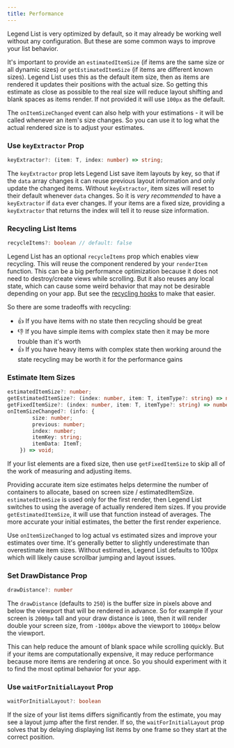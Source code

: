 ```yaml
---
title: Performance
---
```


Legend List is very optimized by default, so it may already be working well without any configuration. But these are some common ways to improve your list behavior.

It's important to provide an `estimatedItemSize` (if items are the same size or all dynamic sizes) or `getEstimatedItemSize` (if items are different known sizes). Legend List uses this as the default item size, then as items are rendered it updates their positions with the actual size. So getting this estimate as close as possible to the real size will reduce layout shifting and blank spaces as items render. If not provided it will use `100px` as the default.

The `onItemSizeChanged` event can also help with your estimations - it will be called whenever an item's size changes. So you can use it to log what the actual rendered size is to adjust your estimates.

### Use `keyExtractor` Prop

```ts
keyExtractor?: (item: T, index: number) => string;
```

The `keyExtractor` prop lets Legend List save item layouts by key, so that if the `data` array changes it can reuse previous layout information and only update the changed items. Without `keyExtractor`, item sizes will reset to their default whenever `data` changes. So it is *very recommended* to have a `keyExtractor` if `data` ever changes. If your items are a fixed size, providing a `keyExtractor` that returns the index will tell it to reuse size information.

### Recycling List Items

```ts
recycleItems?: boolean // default: false
```

Legend List has an optional `recycleItems` prop which enables view recycling. This will reuse the component rendered by your `renderItem` function. This can be a big performance optimization because it does not need to destroy/create views while scrolling. But it also reuses any local state, which can cause some weird behavior that may not be desirable depending on your app. But see the [recycling hooks](../props#userecyclingstate) to make that easier.

So there are some tradeoffs with recycling:

- 👍 If you have items with no state then recycling should be great
- 👎 If you have simple items with complex state then it may be more trouble than it's worth
- 👍 If you have heavy items with complex state then working around the state recycling may be worth it for the performance gains

### Estimate Item Sizes

```ts
estimatedItemSize?: number;
getEstimatedItemSize?: (index: number, item: T, itemType?: string) => number;
getFixedItemSize?: (index: number, item: T, itemType?: string) => number | undefined; // (v2)
onItemSizeChanged?: (info: {
        size: number;
        previous: number;
        index: number;
        itemKey: string;
        itemData: ItemT;
    }) => void;
```

If your list elements are a fixed size, then use `getFixedItemSize` to skip all of the work of measuring and adjusting items.

Providing accurate item size estimates helps determine the number of containers to allocate, based on screen size / estimatedItemSize. `estimatedItemSize` is used only for the first render, then Legend List switches to using the average of actually rendered item sizes. If you provide `getEstimatedItemSize`, it will use that function instead of averages. The more accurate your initial estimates, the better the first render experience.

Use `onItemSizeChanged` to log actual vs estimated sizes and improve your estimates over time. It's generally better to slightly underestimate than overestimate item sizes. Without estimates, Legend List defaults to 100px which will likely cause scrollbar jumping and layout issues.

### Set DrawDistance Prop

```ts
drawDistance?: number
```

The `drawDistance` (defaults to `250`) is the buffer size in pixels above and below the viewport that will be rendered in advance. So for example if your screen is `2000px` tall and your draw distance is `1000`, then it will render double your screen size, from `-1000px` above the viewport to `1000px` below the viewport.

This can help reduce the amount of blank space while scrolling quickly. But if your items are computationally expensive, it may reduce performance because more items are rendering at once. So you should experiment with it to find the most optimal behavior for your app.


### Use `waitForInitialLayout` Prop

```ts
waitForInitialLayout?: boolean
```

If the size of your list items differs significantly from the estimate, you may see a layout jump after the first render. If so, the `waitForInitialLayout` prop solves that by delaying displaying list items by one frame so they start at the correct position.

